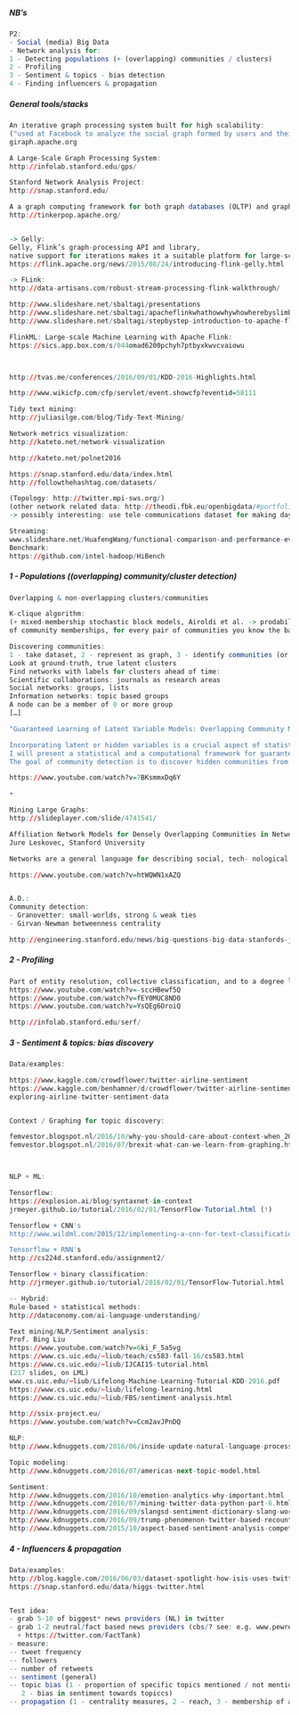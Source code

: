 
##### NB's
```r
P2:
- Social (media) Big Data
- Network analysis for:
1 - Detecting populations (+ (overlapping) communities / clusters)
2 - Profiling
3 - Sentiment & topics - bias detection
4 - Finding influencers & propagation
```

##### General tools/stacks
```r


An iterative graph processing system built for high scalability:
("used at Facebook to analyze the social graph formed by users and their connections")
giraph.apache.org 

A Large-Scale Graph Processing System:
http://infolab.stanford.edu/gps/

Stanford Network Analysis Project:
http://snap.stanford.edu/

A a graph computing framework for both graph databases (OLTP) and graph analytic systems (OLAP):
http://tinkerpop.apache.org/


-> Gelly:
Gelly, Flink’s graph-processing API and library, 
native support for iterations makes it a suitable platform for large-scale graph analytics:
https://flink.apache.org/news/2015/08/24/introducing-flink-gelly.html

-> FLink:
http://data-artisans.com/robust-stream-processing-flink-walkthrough/

http://www.slideshare.net/sbaltagi/presentations
http://www.slideshare.net/sbaltagi/apacheflinkwhathowwhywhowherebyslimbaltagi-57825047
http://www.slideshare.net/sbaltagi/stepbystep-introduction-to-apache-flink

FlinkML: Large-scale Machine Learning with Apache Flink:
https://sics.app.box.com/s/044omad6200pchyh7ptbyxkwvcvaiowu



http://tvas.me/conferences/2016/09/01/KDD-2016-Highlights.html

http://www.wikicfp.com/cfp/servlet/event.showcfp?eventid=58111

Tidy text mining:
http://juliasilge.com/blog/Tidy-Text-Mining/

Network-metrics visualization:
http://kateto.net/network-visualization

http://kateto.net/polnet2016

https://snap.stanford.edu/data/index.html
http://followthehashtag.com/datasets/

(Topology: http://twitter.mpi-sws.org/)
(other network related data: http://theodi.fbk.eu/openbigdata/#portfolioModal11
-> possibly interesting: use tele-communications dataset for making day-time population models)

Streaming:
www.slideshare.net/HuafengWang/functional-comparison-and-performance-evaluation-of-streaming-frameworks 
Benchmark:
https://github.com/intel-hadoop/HiBench

```



##### 1 - Populations ((overlapping) community/cluster detection)
```r

Overlapping & non-overlapping clusters/communities

K-clique algorithm:
(+ mixed-membership stochastic block models, Airoldi et al. -> prodability distribution
of community memberships, for every pair of communities you know the background linking probability for that pair)

Discovering communities:
1 - take dataset, 2 - represent as graph, 3 - identify communities (or clusters), 4 - interpret clusters as real communities. 
Look at ground-truth, true latent clusters
Find networks with labels for clusters ahead of time:
Scientific collaborations: journals as research areas
Social networks: groups, lists
Information networks: topic based groups
A node can be a member of 0 or more group
[…]

"Guaranteed Learning of Latent Variable Models: Overlapping Community Models and Overcomplete Representations

Incorporating latent or hidden variables is a crucial aspect of statistical modeling. 
I will present a statistical and a computational framework for guaranteed learning of a wide range of latent variable models. I will focus on two instances, viz., community detection and overcomplete representations.
The goal of community detection is to discover hidden communities from graph data. I will present a tensor decomposition approach for learning probabilistic mixed membership models. The tensor approach is guaranteed to correctly recover the mixed membership communities with tight guarantees. We have deployed it on many real-world networks, e.g. Facebook, Yelp and DBLP. It is easily parallelizable, and is orders of magnitude faster than the state-of-art stochastic variational approach."

https://www.youtube.com/watch?v=7BKsmmxDq6Y

+

Mining Large Graphs:
http://slideplayer.com/slide/4741541/

Affiliation Network Models for Densely Overlapping Communities in Networks
Jure Leskovec, Stanford University

Networks are a general language for describing social, tech- nological and biological systems. Nodes in such networks organize into densely linked and overlapping clusters that correspond to communities in social networks, functionally related proteins in biological networks, or topically related webpages in information networks. Identifying such clusters is crucial to the understanding of the structural and func- tional roles of networks.

https://www.youtube.com/watch?v=htWQWN1xAZQ


A.O.:
Community detection:
- Granovetter: small-worlds, strong & weak ties
- Girvan-Newman betweenness centrality

http://engineering.stanford.edu/news/big-questions-big-data-stanfords-jure-leskovec


```

##### 2 - Profiling
```r

Part of entity resolution, collective classification, and to a degree link prediction:
https://www.youtube.com/watch?v=-sccHBewf5Q
https://www.youtube.com/watch?v=fEY0MUC8ND0
https://www.youtube.com/watch?v=YsQEg6OroiQ

http://infolab.stanford.edu/serf/


```

##### 3 - Sentiment & topics: bias discovery
```r

Data/examples:

https://www.kaggle.com/crowdflower/twitter-airline-sentiment
https://www.kaggle.com/benhamner/d/crowdflower/twitter-airline-sentiment/
exploring-airline-twitter-sentiment-data


Context / Graphing for topic discovery:

femvestor.blogspot.nl/2016/10/why-you-should-care-about-context-when_20.html 
femvestor.blogspot.nl/2016/07/brexit-what-can-we-learn-from-graphing.html



NLP + ML:

Tensorflow:
https://explosion.ai/blog/syntaxnet-in-context
jrmeyer.github.io/tutorial/2016/02/01/TensorFlow-Tutorial.html (!)

Tensorflow + CNN's
http://www.wildml.com/2015/12/implementing-a-cnn-for-text-classification-in-tensorflow/

Tensorflow + RNN's
http://cs224d.stanford.edu/assignment2/

Tensorflow + binary classification:
http://jrmeyer.github.io/tutorial/2016/02/01/TensorFlow-Tutorial.html

-- Hybrid: 
Rule-based + statistical methods:
http://dataconomy.com/ai-language-understanding/

Text mining/NLP/Sentiment analysis:
Prof. Bing Liu
https://www.youtube.com/watch?v=6ki_F_5a5vg
https://www.cs.uic.edu/~liub/teach/cs583-fall-16/cs583.html
https://www.cs.uic.edu/~liub/IJCAI15-tutorial.html
(217 slides, on LML)
www.cs.uic.edu/~liub/Lifelong-Machine-Learning-Tutorial-KDD-2016.pdf
https://www.cs.uic.edu/~liub/lifelong-learning.html
https://www.cs.uic.edu/~liub/FBS/sentiment-analysis.html

http://ssix-project.eu/
https://www.youtube.com/watch?v=Ccm2avJPnDQ

NLP:
http://www.kdnuggets.com/2016/06/inside-update-natural-language-processing.html

Topic modeling:
http://www.kdnuggets.com/2016/07/americas-next-topic-model.html

Sentiment:
http://www.kdnuggets.com/2016/10/emotion-analytics-why-important.html
http://www.kdnuggets.com/2016/07/mining-twitter-data-python-part-6.html
http://www.kdnuggets.com/2016/09/slangsd-sentiment-dictionary-slang-words.html
http://www.kdnuggets.com/2016/09/trump-phenomenon-twitter-based-recount.html
http://www.kdnuggets.com/2015/10/aspect-based-sentiment-analysis-competition.html

```

##### 4 - Influencers & propagation
```r

Data/examples:
http://blog.kaggle.com/2016/06/03/dataset-spotlight-how-isis-uses-twitter/
https://snap.stanford.edu/data/higgs-twitter.html


Test idea:
- grab 5-10 of biggest* news providers (NL) in twitter
- grab 1-2 neutral/fact based news providers (cbs/? see: e.g. www.pewresearch.org/fact-tank/ 
  + https://twitter.com/FactTank)
- measure:
-- tweet frequency
-- followers
-- number of retweets
-- sentiment (general)
-- topic bias (1 - proportion of specific topics mentioned / not mentioned, 
   2 - bias in sentiment towards topiccs)
-- propagation (1 - centrality measures, 2 - reach, 3 - membership of ammount of clusters)



```



